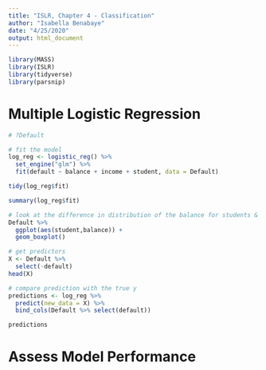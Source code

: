 ```yaml
---
title: "ISLR, Chapter 4 - Classification"
author: "Isabella Benabaye"
date: "4/25/2020"
output: html_document
---
```


```r
library(MASS)
library(ISLR)
library(tidyverse)
library(parsnip)
```

# Multiple Logistic Regression

```r
# ?Default

# fit the model
log_reg <- logistic_reg() %>% 
  set_engine("glm") %>% 
  fit(default ~ balance + income + student, data = Default)

tidy(log_reg$fit)

summary(log_reg$fit)

# look at the difference in distribution of the balance for students & non-students
Default %>% 
  ggplot(aes(student,balance)) +
  geom_boxplot()

# get predictors
X <- Default %>% 
  select(-default)
head(X)

# compare prediction with the true y
predictions <- log_reg %>% 
  predict(new_data = X) %>% 
  bind_cols(Default %>% select(default))

predictions

```

# Assess Model Performance

```r

```

